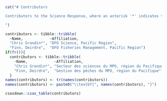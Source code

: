 ```r
cat("# Contributors

Contributors to the Science Response, where an asterisk '*' indicates the primary author(s).

")
```

```r

contributors <- tibble::tribble(
  ~Name,            ~Affiliation,
  "Chris Grandin*", "DFO Science, Pacific Region",
  "Finn, Deirdre",  "DFO Fisheries Management, Pacific Region")
if(fr()){
  contributors <- tibble::tribble(
    ~Name,            ~Affiliation,
    "Chris Grandin*", "Secteur des sciences du MPO, région du Pacifique",
    "Finn, Deirdre",  "Gestion des pêches du MPO, région du Pacifique")
  }
names(contributors) <- tr(names(contributors))
names(contributors) <- paste0("\\textbf{", names(contributors), "}")
```

```r

csasdown::csas_table(contributors)
```

<!-- Decrease the table index by one to account for the contributors table: -->
\addtocounter{table}{-1}
